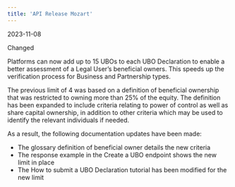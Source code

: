 ```yaml
---  
title: 'API Release Mozart'  
---  
```

<span class="date">2023-11-08</span>  
  
  
<div class="pill pill-blue">Changed</div>
  

Platforms can now add up to 15 UBOs to each UBO Declaration to enable a better assessment of a Legal User’s beneficial owners. This speeds up the verification process for Business and Partnership types.  

The previous limit of 4 was based on a definition of beneficial ownership that was restricted to owning more than 25% of the equity. The definition has been expanded to include criteria relating to power of control as well as share capital ownership, in addition to other criteria which may be used to identify the relevant individuals if needed.   

As a result, the following documentation updates have been made:  
- The glossary definition of beneficial owner details the new criteria  
- The response example in the Create a UBO endpoint shows the new limit in place  
- The How to submit a UBO Declaration tutorial has been modified for the new limit